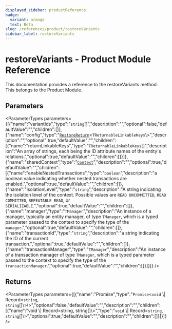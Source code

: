 ```yaml
---
displayed_sidebar: productReference
badge:
  variant: orange
  text: Beta
slug: /references/product/restoreVariants
sidebar_label: restoreVariants
---
```



# restoreVariants - Product Module Reference

This documentation provides a reference to the restoreVariants method. This belongs to the Product Module.

## Parameters

<ParameterTypes parameters={[{"name":"variantIds","type":"`string`[]","description":"","optional":false,"defaultValue":"","children":[]},{"name":"config","type":"[`RestoreReturn`](../../interfaces/RestoreReturn.mdx)<`TReturnableLinkableKeys`\\>","description":"","optional":true,"defaultValue":"","children":[{"name":"returnLinkableKeys","type":"`TReturnableLinkableKeys`[]","description":"An array of strings, each being the ID attribute names of the entity's relations.","optional":true,"defaultValue":"","children":[]}]},{"name":"sharedContext","type":"[`Context`](../../interfaces/Context.mdx)","description":"","optional":true,"defaultValue":"","children":[{"name":"enableNestedTransactions","type":"`boolean`","description":"a boolean value indicating whether nested transactions are enabled.","optional":true,"defaultValue":"","children":[]},{"name":"isolationLevel","type":"`string`","description":"A string indicating the isolation level of the context. Possible values are `READ UNCOMMITTED`, `READ COMMITTED`, `REPEATABLE READ`, or `SERIALIZABLE`.","optional":true,"defaultValue":"","children":[]},{"name":"manager","type":"`TManager`","description":"An instance of a manager, typically an entity manager, of type `TManager`, which is a typed parameter passed to the context to specify the type of the `manager`.","optional":true,"defaultValue":"","children":[]},{"name":"transactionId","type":"`string`","description":"a string indicating the ID of the current transaction.","optional":true,"defaultValue":"","children":[]},{"name":"transactionManager","type":"`TManager`","description":"An instance of a transaction manager of type `TManager`, which is a typed parameter passed to the context to specify the type of the `transactionManager`.","optional":true,"defaultValue":"","children":[]}]}]} />

## Returns

<ParameterTypes parameters={[{"name":"Promise","type":"`Promise`<`void` \\| Record<`string`, `string`[]\\>\\>","optional":false,"defaultValue":"","description":"","children":[{"name":"void \\| Record<string, string[]\\>","type":"`void` \\| Record<`string`, `string`[]\\>","optional":true,"defaultValue":"","description":"","children":[]}]}]} />
